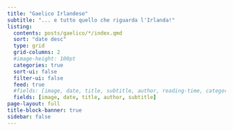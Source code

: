 ```yaml
---
title: "Gaelico Irlandese"
subtitle: "... e tutto quello che riguarda l'Irlanda!"
listing:
  contents: posts/gaelico/*/index.qmd
  sort: "date desc"
  type: grid
  grid-columns: 2
  #image-height: 100pt
  categories: true
  sort-ui: false
  filter-ui: false
  feed: true
  #fields: [image, date, title, subtitle, author, reading-time, categories]
  fields: [image, date, title, author, subtitle]
page-layout: full
title-block-banner: true
sidebar: false
---
```

